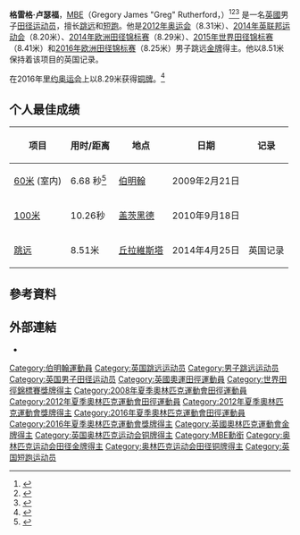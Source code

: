 {{Infobox sportsperson
| name                      = Greg Rutherford
| image                     = Greg Rutherford Arena Games 2010.jpg
| alt                       = 
| real_name                 = 
| native_name               = 
| native_name_lang          = 
| romanizedname             = 
| english_name              = Greg Rutherford
| birth_name                = 
| nationality               = {{UK}}
| national_team             = 
| ethnicity                 = 
| hometown                  = 
| citizenship               = 
| birth_date                = {{Birth date and age|year=1986|month=11|day=17}}
| birth_place               = 
| death_date                = 
| death_place               = 
| resting_place             = 
| resting_place_coordinates = 
| monuments                 = 
| residence                 = 
| education                 = 
| alma_mater                = 
| occupation                = 
| years_active              = 2004 -
| height                    = {{height|m=1.88}}
| weight                    = {{weight|kg=85}}
| spouse                    = 
| country                   = 
| sport                     = 田徑
| event                     = 跳遠、短跑
| collegeteam               = 
| turnedpro                 = 
| coach                     = 
| retired                   = 
| coaching                  = 
| worlds                    = 
{{ubl
|'''2009年世界田徑錦標賽'''：跳遠第五名
|'''2012年IAAF鑽石聯賽多哈站'''：跳遠第四名
|'''2012年IAAF鑽石聯賽Rabat站'''：跳遠第一名
|'''2015年IAAF鑽石聯賽蘇黎世站'''：跳遠第一名
|'''2015年世界田徑錦標賽'''：跳遠第一名
}}
| regionals                 = 
{{ubl
|'''2005年歐洲青年田徑錦標賽'''：跳遠第一名
|'''2006年歐洲田徑錦標賽'''：跳遠第二名
|'''2009年歐洲室內田徑錦標賽'''：跳遠第六名
|'''2014年歐洲田徑錦標賽'''：跳遠第一名
|'''2016年歐洲田徑錦標賽'''：跳遠第一名
}}
| nationals                 = 
{{ubl
|'''2005年英格蘭業餘田徑錦標賽'''：跳遠第一名
|'''2005年英格蘭業餘田徑錦標賽'''：100公尺第七名
|'''2006年英格蘭業餘田徑錦標賽'''：跳遠第一名
|'''2008年JosefOdlozil紀念賽'''：跳遠第四名
|'''2008年英格蘭業餘田徑錦標賽'''：跳遠第一名
|'''2008年倫敦大獎賽'''：跳遠第一名
|'''2008年不列顛田徑大獎賽'''：跳遠第二名
|'''2009年伯明罕室內大獎賽'''：60公尺第八名
|'''2009年大北城市運動會'''：跳遠第一名
|'''2010年Arena運動會'''：100公尺第三名
|'''2010年大北城市運動會'''：跳遠第二名
|'''2010年大北城市運動會'''：100公尺第一名
|'''2011年FBK運動會'''：跳遠第三名
|'''2012年大北城市運動會'''：跳遠第二名
|'''2013年大曼徹斯特運動會'''：跳遠第一名
|'''2014年不列顛田徑大獎賽'''：跳遠第三名
|'''2014年大曼徹斯特運動會'''：跳遠第一名
|'''2014年大北城市運動會'''：跳遠第一名
|'''2015年大曼徹斯特運動會'''：跳遠第一名
|'''2015年Bislett運動會'''：跳遠第一名
|'''2015年DN大獎賽'''：跳遠第一名
|'''2016年大曼徹斯特運動會'''：跳遠第一名
|'''2016年Golden Gala'''：跳遠第一名
|'''2016年不列顛田徑大獎賽'''：跳遠第五名
|'''2016年大北城市運動會'''：跳遠第一名
|'''2017年大曼徹斯特運動會'''：跳遠第一名
|'''2018年格拉斯哥室內大獎賽'''：跳遠第四名
|'''2018年倫敦大獎賽'''：跳遠第十名
|'''2018年不列顛田徑大獎賽'''：跳遠第八名
}}
| olympics                  = 
{{ubl
|'''2008年夏季奧林匹克運動會'''：跳遠第九名
|'''2012年夏季奧林匹克運動會'''：跳遠第一名
|'''2016年夏季奧林匹克運動會'''：跳遠第三名
}}
| paralympics               = 
| commonwealth              = 
{{ubl
|'''2006年大英國協運動會'''：跳遠第八名
|'''2010年大英國協運動會'''：跳遠第二名
|'''2014年大英國協運動會'''：跳遠第一名
}}
| highestranking            = 
{{plainlist|
*【跳遠】：第58名（2018年10月23日）
}}
| pb                        = 
{{ubl
|'''跳遠'''：8.51公尺（W：+1.7） （2014年 '''全國紀錄'''）
|'''60公尺'''：6.68秒（RT：0.171） （2009年）
|'''100公尺'''：10.26秒（W：+1.0） （2010年）
}}
| medaltemplates            = 
{{MedalCountry|{{UK}}}}
{{MedalSport|男子田徑}}
{{MedalCompetition|歐洲青年田徑錦標賽}}
{{MedalGold|2005年立陶宛考那斯|跳遠}}
{{MedalCompetition|歐洲田徑錦標賽}}
{{MedalSilver|2006年瑞典哥德堡|跳遠}}
{{MedalGold|2014年瑞士蘇黎世|跳遠}}
{{MedalGold|2016年荷蘭阿姆斯特丹|跳遠}}
{{MedalCompetition|倫敦大獎賽}}
{{MedalGold|2008年英國英格蘭倫敦|跳遠}}
{{MedalCompetition|不列顛田徑大獎賽}}
{{MedalSilver|2008年英國英格蘭伯明罕|跳遠}}
{{MedalBronze|2014年英國英格蘭伯明罕|跳遠}}
{{MedalCompetition|大英國協運動會}}
{{MedalSilver|2010年印度德里|跳遠}}
{{MedalGold|2014年英國蘇格蘭格拉斯哥|跳遠}}
{{MedalCompetition|IAAF鑽石聯賽Rabat站}}
{{MedalGold|2012年摩洛哥Rabat|跳遠}}
{{MedalCompetition|夏季奧林匹克運動會}}
{{MedalGold|2012年英國英格蘭倫敦|跳遠}}
{{MedalBronze|2016年巴西里約熱內盧|跳遠}}
{{MedalCompetition|大北城市運動會}}
{{MedalSilver|2012年英國英格蘭Gateshead|跳遠}}
{{MedalGold|2014年英國英格蘭Gateshead|跳遠}}
{{MedalGold|2016年英國英格蘭Gateshead|跳遠}}
{{MedalCompetition|大曼徹斯特運動會}}
{{MedalGold|2013年英國英格蘭曼徹斯特|跳遠}}
{{MedalGold|2014年英國英格蘭曼徹斯特|跳遠}}
{{MedalGold|2015年英國英格蘭曼徹斯特|跳遠}}
{{MedalGold|2016年英國英格蘭曼徹斯特|跳遠}}
{{MedalGold|2017年英國英格蘭曼徹斯特|跳遠}}
{{MedalCompetition|Bislett運動會}}
{{MedalGold|2015年挪威奧斯陸|跳遠}}
{{MedalCompetition|DN大獎賽}}
{{MedalGold|2015年瑞典斯德哥爾摩|跳遠}}
{{MedalCompetition|IAAF鑽石聯賽蘇黎世站}}
{{MedalGold|2015年瑞士蘇黎世|跳遠}}
{{MedalCompetition|世界田徑錦標賽}}
{{MedalGold|2015年中國北京市朝陽區|跳遠}}
{{MedalCompetition|Golden Gala}}
{{MedalGold|2016年義大利羅馬|跳遠}}
{{MedalCountry|{{ENG}}}}
{{MedalSport|男子田徑}}
{{MedalCompetition|大北城市運動會}}
{{MedalGold|2009年英國英格蘭Gateshead|跳遠}}
{{MedalSilver|2010年英國英格蘭Gateshead|跳遠}}
| show-medals               = 
| updated                   = 2018年10月31日
}}
'''格雷格·卢瑟福'''，[[MBE|MBE]]（Gregory James "Greg" Rutherford，{{bd|1986年|11月17日||}}）<ref name=gazette>{{LondonGazette |issue=60367 |date=29 December 2012 |startpage=25 |supp=yes }}</ref><ref name=Commonwealth>{{cite web|title=Men's Long Jump Final|url=http://www.melbourne2006.com.au/Schedule%20and%20Results/By%20Sport/Athletics/Wed%2022%20Mar/Results/Result%20-%20AT0061E0100001?ScheduleItemID=29023|publisher=Melbourne 2006 Commonwealth Games Corporation|accessdate=8 August 2012|deadurl=yes|archiveurl=https://web.archive.org/web/20120926133633/http://www.melbourne2006.com.au/Schedule%20and%20Results/By%20Sport/Athletics/Wed%2022%20Mar/Results/Result%20-%20AT0061E0100001?ScheduleItemID=29023|archivedate=2012年9月26日|df=}}</ref><ref>{{Cite web |url=http://www.thepowerof10.info/athletes/profile.aspx?athleteid=21572 |title=存档副本 |accessdate=2015-08-29 |archive-date=2015-10-05 |archive-url=https://web.archive.org/web/20151005230158/http://www.thepowerof10.info/athletes/profile.aspx?athleteid=21572 |dead-url=no }}</ref> 是一名[[英國|英國]]男子[[田径|田径]][[运动员|运动员]]，擅长[[跳远|跳远]]和[[短跑|短跑]]。他是[[2012年奥运会|2012年奥运会]]（8.31米）、[[2014年英联邦运动会|2014年英联邦运动会]]（8.20米）、[[2014年欧洲田径锦标赛|2014年欧洲田径锦标赛]]（8.29米）、[[2015年世界田径锦标赛|2015年世界田径锦标赛]]（8.41米）和[[2016年欧洲田径锦标赛|2016年欧洲田径锦标赛]]（8.25米）男子跳远[[金牌|金牌]]得主。他以8.51米保持着该项目的英国记录。

在2016年[[里约奥运会|里约奥运会]]上以8.29米获得[[铜牌|铜牌]]。<ref>{{cite news|last=Gibson|first=Owen|title=Greg Rutherford wins long jump bronze but says medal is a bitter pill|url=https://www.theguardian.com/sport/2016/aug/13/greg-rutherford-olympic-long-jump-rio-2016|work=The Guardian|date=14 August 2016|accessdate=14 August 2016|archive-date=2016-08-25|archive-url=https://web.archive.org/web/20160825005420/https://www.theguardian.com/sport/2016/aug/13/greg-rutherford-olympic-long-jump-rio-2016|dead-url=no}}</ref>

==个人最佳成绩==
{| class="wikitable"
|-
!项目
!用时/距离
!地点
!日期
!记录
|-
|[[60米|60米]] (室内)
|6.68 秒<ref>{{cite web|title=Greg Rutherford|url=http://www.diamondleague.com/athletes/14190672.htm|publisher=Diamond League AG|accessdate=15 August 2012|archive-date=2014-09-01|archive-url=https://web.archive.org/web/20140901180411/http://www.diamondleague.com/athletes/14190672.htm|dead-url=no}}</ref>
|[[伯明翰|伯明翰]]
|2009年2月21日
|
|-
|[[100米|100米]]
|10.26秒
|[[盖茨黑德|盖茨黑德]]
|2010年9月18日
|
|-
|[[跳远|跳远]]
|8.51米
|[[丘拉維斯塔|丘拉維斯塔]]
|2014年4月25日
|英国记录
|}

== 參考資料 ==
{{Reflist}}

== 外部連結 ==
*{{IAAF name|205345}}

{{奧林匹克運動會男子跳遠冠軍}}
{{DEFAULTSORT:Rutherford, Greg}}
[[Category:伯明翰運動員|Category:伯明翰運動員]]
[[Category:英国跳远运动员|Category:英国跳远运动员]]
[[Category:男子跳远运动员|Category:男子跳远运动员]]
[[Category:英国男子田径运动员|Category:英国男子田径运动员]]
[[Category:英國奧運田徑運動員|Category:英國奧運田徑運動員]]
[[Category:世界田徑錦標賽獎牌得主|Category:世界田徑錦標賽獎牌得主]]
[[Category:2008年夏季奧林匹克運動會田徑運動員|Category:2008年夏季奧林匹克運動會田徑運動員]]
[[Category:2012年夏季奧林匹克運動會田徑運動員|Category:2012年夏季奧林匹克運動會田徑運動員]]
[[Category:2012年夏季奧林匹克運動會獎牌得主|Category:2012年夏季奧林匹克運動會獎牌得主]]
[[Category:2016年夏季奧林匹克運動會田徑運動員|Category:2016年夏季奧林匹克運動會田徑運動員]]
[[Category:2016年夏季奧林匹克運動會獎牌得主|Category:2016年夏季奧林匹克運動會獎牌得主]]
[[Category:英國奧林匹克運動會金牌得主|Category:英國奧林匹克運動會金牌得主]]
[[Category:英国奥林匹克运动会铜牌得主|Category:英国奥林匹克运动会铜牌得主]]
[[Category:MBE勳銜|Category:MBE勳銜]]
[[Category:奥林匹克运动会田径金牌得主|Category:奥林匹克运动会田径金牌得主]]
[[Category:奥林匹克运动会田径铜牌得主|Category:奥林匹克运动会田径铜牌得主]]
[[Category:英国短跑运动员|Category:英国短跑运动员]]